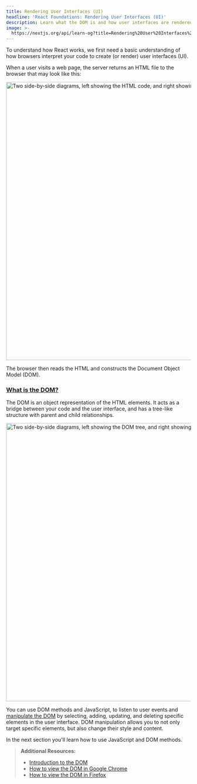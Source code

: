 ```yaml
---
title: Rendering User Interfaces (UI)
headline: 'React Foundations: Rendering User Interfaces (UI)'
description: Learn what the DOM is and how user interfaces are rendered.
image: >-
  https://nextjs.org/api/learn-og?title=Rendering%20User%20Interfaces%20(UI)&amp;chapter=2
---
```


To understand how React works, we first need a basic understanding of how browsers interpret your code to create (or render) user interfaces (UI).

When a user visits a web page, the server returns an HTML file to the browser that may look like this:

<Image
  alt="Two side-by-side diagrams, left showing the HTML code, and right showing the DOM tree."
  srcLight="https://h8DxKfmAPhn8O0p3.public.blob.vercel-storage.com/learn/light/learn-html-and-dom.png"
  srcDark="https://h8DxKfmAPhn8O0p3.public.blob.vercel-storage.com/learn/dark/learn-html-and-dom.png"
  width="1600"
  height="759"
/>

The browser then reads the HTML and constructs the Document Object Model (DOM).

### [What is the DOM?](#what-is-the-dom)

The DOM is an object representation of the HTML elements. It acts as a bridge between your code and the user interface, and has a tree-like structure with parent and child relationships.

<Image
  alt="Two side-by-side diagrams, left showing the DOM tree, and right showing the rendered UI."
  srcLight="https://h8DxKfmAPhn8O0p3.public.blob.vercel-storage.com/learn/light/learn-dom-and-ui.png"
  srcDark="https://h8DxKfmAPhn8O0p3.public.blob.vercel-storage.com/learn/dark/learn-dom-and-ui.png"
  width="1600"
  height="759"
/>

You can use DOM methods and JavaScript, to listen to user events and [manipulate the DOM](https://developer.mozilla.org/docs/Learn/JavaScript/Client-side_web_APIs/Manipulating_documents) by selecting, adding, updating, and deleting specific elements in the user interface. DOM manipulation allows you to not only target specific elements, but also change their style and content.

In the next section you'll learn how to use JavaScript and DOM methods.

> **Additional Resources:**
> 
> *   [Introduction to the DOM](https://developer.mozilla.org/docs/Web/API/Document_Object_Model/Introduction)
> *   [How to view the DOM in Google Chrome](https://developer.chrome.com/docs/devtools/dom/)
> *   [How to view the DOM in Firefox](https://firefox-source-docs.mozilla.org/devtools-user/debugger/how_to/highlight_and_inspect_dom_nodes/index.html)
